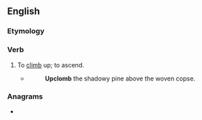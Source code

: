 ==English==

===Etymology===
{{prefix|en|up|climb}}

===Verb===
{{en-verb}}

# {{lb|en|archaic}} To [[climb]] up; to ascend.
#* {{w|Alfred Tennyson}}
#*: '''Upclomb''' the shadowy pine above the woven copse.
#: {{rfquotek|en|Edmund Spenser}}

===Anagrams===
* {{anagrams|en|a=bcilmpu|climb up|plumbic}}